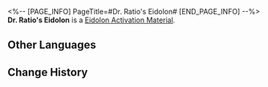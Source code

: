 <%-- [PAGE_INFO]
PageTitle=#Dr. Ratio's Eidolon#
[END_PAGE_INFO] --%>
{{Item Infobox
|id          = 11305
|image       = Item Dr. Ratio's Eidolon.png
|type        = Eidolon Activation Material
|invCategory = 
|rarity      = 5
|effect      = 
|description = Material for raising Dr. Ratio's Eidolon Level.
}}
'''Dr. Ratio's Eidolon''' is a [[Eidolon Activation Material]].

==Other Languages==
{{Other Languages
|en   = Dr. Ratio's Eidolon
|zhs  = 【真理医生】的星魂
|zht  = 【真理醫生】的星魂
|ja   = 「Dr.レイシオ」の星魂
|ko   = [Dr. 레이시오]의 성혼
|es   = Eidolon del Dr. Ratio
|fr   = Eidolon de Dr Ratio
|ru   = Эйдолон доктора Рацио
|th   = Eidolon ของ Dr. Ratio
|vi   = Tinh Hồn Dr. Ratio
|de   = Dr. Wahrheits Eidolon
|id   = Dr. Ratio's Eidolon
|pt   = Eidolon de Dr. Ratio
}}

==Change History==
{{Change History|1.6}}